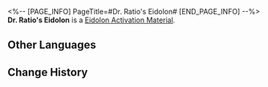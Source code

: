 <%-- [PAGE_INFO]
PageTitle=#Dr. Ratio's Eidolon#
[END_PAGE_INFO] --%>
{{Item Infobox
|id          = 11305
|image       = Item Dr. Ratio's Eidolon.png
|type        = Eidolon Activation Material
|invCategory = 
|rarity      = 5
|effect      = 
|description = Material for raising Dr. Ratio's Eidolon Level.
}}
'''Dr. Ratio's Eidolon''' is a [[Eidolon Activation Material]].

==Other Languages==
{{Other Languages
|en   = Dr. Ratio's Eidolon
|zhs  = 【真理医生】的星魂
|zht  = 【真理醫生】的星魂
|ja   = 「Dr.レイシオ」の星魂
|ko   = [Dr. 레이시오]의 성혼
|es   = Eidolon del Dr. Ratio
|fr   = Eidolon de Dr Ratio
|ru   = Эйдолон доктора Рацио
|th   = Eidolon ของ Dr. Ratio
|vi   = Tinh Hồn Dr. Ratio
|de   = Dr. Wahrheits Eidolon
|id   = Dr. Ratio's Eidolon
|pt   = Eidolon de Dr. Ratio
}}

==Change History==
{{Change History|1.6}}